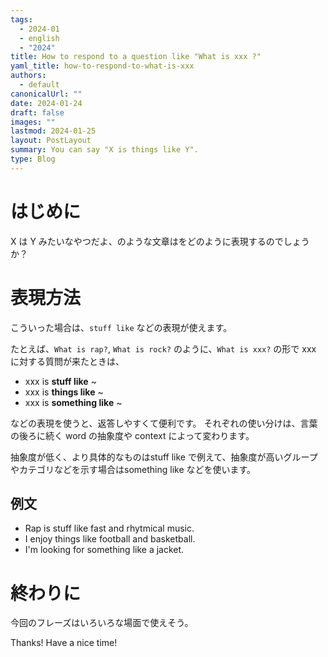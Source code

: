 ```yaml
---
tags:
  - 2024-01
  - english
  - "2024"
title: How to respond to a question like "What is xxx ?"
yaml_title: how-to-respond-to-what-is-xxx
authors:
  - default
canonicalUrl: ""
date: 2024-01-24
draft: false
images: ""
lastmod: 2024-01-25
layout: PostLayout
summary: You can say "X is things like Y".
type: Blog
---
```


# はじめに
X は Y みたいなやつだよ、のような文章はをどのように表現するのでしょうか？

# 表現方法
こういった場合は、`stuff like` などの表現が使えます。

たとえば、`What is rap?`, `What is rock?` のように、`What is xxx?` の形で xxx に対する質問が来たときは、

- xxx is **stuff like** ~
- xxx is **things like** ~
- xxx is **something like** ~

などの表現を使うと、返答しやすくて便利です。
それぞれの使い分けは、言葉の後ろに続く word の抽象度や context によって変わります。

抽象度が低く、より具体的なものはstuff like で例えて、抽象度が高いグループやカテゴリなどを示す場合はsomething like などを使います。

## 例文

- Rap is stuff like fast and rhytmical music.
- I enjoy things like football and basketball.
- I'm looking for something like a jacket.

# 終わりに

今回のフレーズはいろいろな場面で使えそう。

Thanks!
Have a nice time!